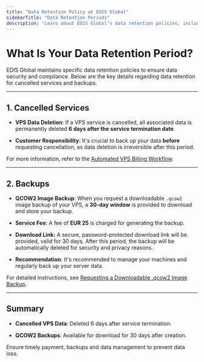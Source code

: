 ```yaml
---
title: "Data Retention Policy at EDIS Global"
sidebarTitle: "Data Retention Periods"
description: "Learn about EDIS Global’s data retention policies, including timelines for VPS data deletion after service cancellation and the availability period for QCOW2 image backups."
---
```


# What Is Your Data Retention Period?

EDIS Global maintains specific data retention policies to ensure data security and compliance. Below are the key details regarding data retention for cancelled services and backups.

---

## 1. Cancelled Services

- **VPS Data Deletion**: If a VPS service is cancelled, all associated data is permanently deleted **6 days after the service termination date**.

- **Customer Responsibility**: It's crucial to back up your data **before** requesting cancellation, as data deletion is irreversible after this period.

For more information, refer to the [Automated VPS Billing Workflow](https://docs.edisglobal.com/faq/billing-lifecycle/automated-vps-billing-workflow).

---

## 2. Backups

- **QCOW2 Image Backup**: When you request a downloadable `.qcow2` image backup of your VPS, a **30-day window** is provided to download and store your backup.

- **Service Fee**:  A fee of **EUR 25** is charged for generating the backup.

- **Download Link:**  A secure, password-protected download link will be provided, valid for 30 days. After this period, the backup will be automatically deleted for security and privacy reasons.

- **Recommendation**: It's recommended to manage your machines and regularly back up your server data.

For detailed instructions, see [Requesting a Downloadable .qcow2 Image Backup](https://docs.edisglobal.com/faq/upgrades-downgrades/requesting-qcow2-image-backup#requesting-a-downloadable-qcow2-image-backup).

---

## Summary

- **Cancelled VPS Data**:  Deleted 6 days after service termination.

- **QCOW2 Backups**: Available for download for 30 days after creation.

Ensure timely payment, backups and data management to prevent data loss.
